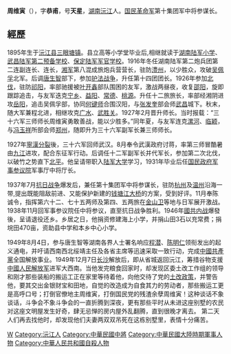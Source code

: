 '''周维寅'''（{{bd|1895年||1949年||catIdx=周}}），字'''恭甫'''，号'''天星'''，[[湖南|湖南]][[沅江|沅江]]人。[[国民革命军|国民革命军]]第十集团军中将参谋长。 

==經歷==
1895年生于[[沅江县|沅江县]][[三眼塘镇|三眼塘镇]]。县立高等小学堂毕业后,相继就读于[[湖南陆军小学|湖南陆军小学]]、[[武昌陆军第二预备学校|武昌陆军第二预备学校]]、[[保定陆军军官学校|保定陆军军官学校]]。1916年冬任湖南陆军第二炮兵团第二连副连长、连长，[[湘军|湘军]]第八混成旅炮兵营营长，驻防[[澧州|澧州]]，以少胜众，攻破[[吴佩孚|吴佩孚]]北军。后调[[唐生智|唐生智]]部下，参加[[护法战争|护法战争]]，升任第十四团团长。1926年参加[[北伐|北伐]]，驻防[[祁阳|祁阳]]，率部驰援被[[叶开鑫|叶开鑫]]部队围困的友军，激战两昼夜，收复[[邵阳|邵阳]]，旋即跟踪追击，与友军迭克[[宁乡|宁乡]]、[[益阳|益阳]]、[[常德|常德]]、[[桃源縣|桃源]]。升任十二旅旅长，率部经湘阴进攻[[岳阳|岳阳]]，追击吴佩孚部，协同[[何键师|何键师]]合围汉阳，与[[张发奎|张发奎]]部会师[[武昌|武昌]]城下。秋末，随大军兼程北进，相继攻克[[广水|广水]]、[[武胜关|武胜关]]。1927年2月晋升师长。当时报载：“三十六军三师师长周维寅勇敢善战，能以少胜多。”同年夏，与友军连克[[漯河|漯河]]、[[临颖|临颖]]，与[[冯玉祥|冯玉祥]]所部会师[[郑州|郑州]]，随即升为三十六军副军长兼三师师长。 

1927年[[寧漢分裂|寧漢分裂]]後，三十六军回师武汉。8月奉令武漢政府讨蒋，率第三师冒酷暑由[[九江|九江]]进攻，配合东征军行动。后调任十二军副军长并代军长，参加第二次北伐，以破竹之势直下[[北平|北平]]。他呈请带职入[[陆军大学|陆军大学]]学习，1931年毕业后任[[国民政府军事参议院|国民政府军事参议院]]军事厅中将厅长。 

1937年7月[[抗日战争|抗日战争]]爆发后，兼任第十集团军中将参谋长，驻防[[杭州|杭州]]及[[温州|温州]]沿海一带,提出既能阻敌前进、又能保护新建的[[钱塘江大桥|钱塘江大桥]]的方案，受到好评。11月奉陈诚令，指挥第六十二、七十五两师及第四、五两旅在[[金山卫|金山卫]]等地与日军展开激战。1938年11月回军事参议院任中将参议，直至抗日战争胜利。1946年[[國共内战|國共内战]]爆發後，呈请退役还乡。乡居之日，他捐资修建海上小学，并捐山田3石以充常费；捐垸田470亩，资助县中学和本乡中心小学。 

1949年8月4日，参与唐生智等湖南各界人士署名响应[[程潜|程潜]]、[[陈明仁|陈明仁]]领衔发出的起义通电，并吁请西南西北绥靖主任及各省主席等迅速采取一致行动，完成[[中國共產黨|中國共產黨]]全国解放事业。1949年12月7日[[长沙|长沙]]解放后，即从省城返回沅江，筹措谷物支援[[中國人民解放军|中國人民解放军]]进军大西南。当他发完粮食回家时，却发现区委土改工作组的领导和刚才那些装船的搬运工正在家里等待着他，向他交待了党的[[土改政策|土改政策]]，并警告他，要其交出金银财宝和田地，自觉的改造成为自食其力的劳动者，那些搬运工更是高呼口号；打倒官僚地主周维寅，打倒国民党的残渣余孽周维寅！这种谈话不象谈话，斗争会不象斗争会的一直折腾到深夜，更有那些平时从未进这座别墅的农民对这座文明屋发生好奇，肆无忌惮的房内屋外乱翻腾，直到很晚才离去。 第二天人们再去找他时，却发现他们夫妻两双双吊死在这栋别墅里，表情十分痛苦。

{{DEFAULTSORT:Z}}
[[Category:周姓|W]]
[[Category:沅江人|Category:沅江人]]
[[Category:中華民國中將|Category:中華民國中將]]
[[Category:中華民國大陸時期軍事人物|Category:中華民國大陸時期軍事人物]]
[[Category:中華人民共和國自殺人物|Category:中華人民共和國自殺人物]]